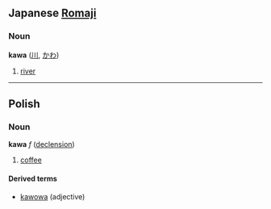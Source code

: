 ==Japanese [[Romaji]]==
===Noun===
'''kawa''' ([[川]], [[かわ]])

# [[river]]

----

==Polish==
===Noun===
'''kawa''' ''f'' ([[Wiktionary Appendix:Polish hard feminine noun declension|declension]])

# [[coffee]]

====Derived terms====
*[[kawowa]] (adjective)